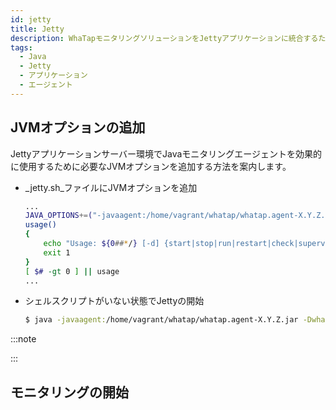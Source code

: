 ```yaml
---
id: jetty
title: Jetty
description: WhaTapモニタリングソリューションをJettyアプリケーションに統合するためのJVM(Java Virtual Machine) オプションの追加方法についての詳細な案内を提供します。ユーザーは本文書を通じて、Javaエージェントのインストール後、Jettyアプリケーションの性能および可用性モニタリングのために必要なJVM設定を適用する方法を段階別に確認することができます。エージェントのインストール過程の中で必須JVMオプションの構成とJettyとの円滑な統合のための最適な設定方法、ヒストグラムの照会方法が含まれています。
tags:
  - Java
  - Jetty
  - アプリケーション
  - エージェント
---
```


## JVMオプションの追加

Jettyアプリケーションサーバー環境でJavaモニタリングエージェントを効果的に使用するために必要なJVMオプションを追加する方法を案内します。

- _jetty.sh_ファイルにJVMオプションを追加

  ```bash title='$JETTY_HOME/bin/jetty.sh' {2} showLineNumbers
  ...
  JAVA_OPTIONS+=("-javaagent:/home/vagrant/whatap/whatap.agent-X.Y.Z.jar -Dwhatap.port=8080")
  usage()
  {
      echo "Usage: ${0##*/} [-d] {start|stop|run|restart|check|supervise} [ CONFIGS ... ] "
      exit 1
  }
  [ $# -gt 0 ] || usage
  ...
  ```

- シェルスクリプトがいない状態でJettyの開始

  ```bash
  $ java -javaagent:/home/vagrant/whatap/whatap.agent-X.Y.Z.jar -Dwhatap.port=8080 -jar start.jar &
  ```

:::note


<Java17 />

:::


<Setheapmemory /> 

## モニタリングの開始


<Startapm /> 
